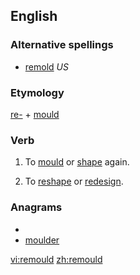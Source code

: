 ==English==

===Alternative spellings===
*[[remold]] ''US''

===Etymology===
[[re-]] + [[mould]]

===Verb===
{{en-verb}}

# {{British}} To [[mould]] or [[shape]] again.
# {{British}} To [[reshape]] or [[redesign]].

===Anagrams===
* {{alphagram|delmoru}}
* [[moulder#English|moulder]]

[[vi:remould]]
[[zh:remould]]